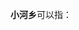 '''小河乡'''可以指：
{{PRC admin/disambig|43/01/81/201/000|51/18/25/200/000|51/32/24/217/000|61/08/24/206/000}}
{{disambig|cat=三字中国乡名消歧义}}